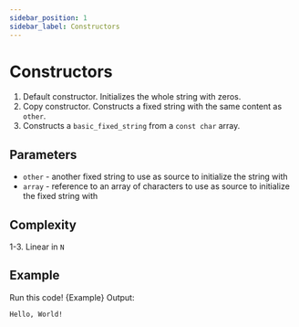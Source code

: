 ```yaml
---
sidebar_position: 1
sidebar_label: Constructors
---
```

# Constructors


<CppOverloadList>
    <CppOverload num={1} code={Overload1} />
    <CppOverload num={2} code={Overload2} />
    <CppOverload num={3} code={Overload3} />
</CppOverloadList>

1. Default constructor. Initializes the whole string with zeros.
2. Copy constructor. Constructs a fixed string with the same content as `other`.
3. Constructs a `basic_fixed_string` from a `const char` array.

## Parameters

* `other` - another fixed string to use as source to initialize the string with
* `array` - reference to an array of characters to use as source to initialize the fixed string with

## Complexity

1-3. Linear in `N`

## Example

<LinkButton link="https://godbolt.org/z/eexMca375">Run this code!</LinkButton>
<CodeBlock className="language-cpp">{Example}</CodeBlock>
Output:

```
Hello, World!
```
